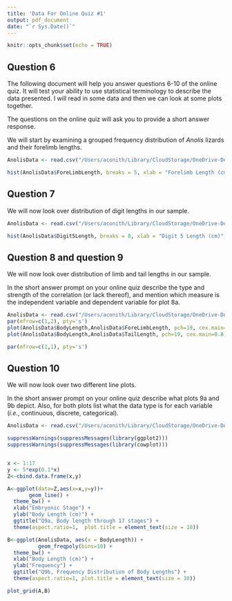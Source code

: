 ```yaml
---
title: 'Data For Online Quiz #1'
output: pdf_document
date: "`r Sys.Date()`"
---
```


```r
knitr::opts_chunk$set(echo = TRUE)
```

## Question 6

The following document will help you answer questions 6-10 of the online quiz. It will test your ability to use statistical terminology to describe the data presented.
I will read in some data and then we can look at some plots together.

The questions on the online quiz will ask you to provide a short answer response.

We will start by examining a grouped frequency distribution of *Anolis* lizards and their forelimb lengths.

```r
AnolisData <- read.csv("/Users/aconith/Library/CloudStorage/OneDrive-DePaulUniversity/DePaul/Teaching/2024SQ/Conith/GitHub/BIO206_BIOSTATS/Quiz_1/AnolisDataQuiz.csv")

hist(AnolisData$ForeLimbLength, breaks = 5, xlab = "Forelimb Length (cm)", ylab = "Frequency", main = expression('Q6, Histogram of '*italic(Anolis)*' Forelimb Lengths'))

```

## Question 7

We will now look over distribution of digit lengths in our sample.

```r
AnolisData <- read.csv("/Users/aconith/Library/CloudStorage/OneDrive-DePaulUniversity/DePaul/Teaching/2024SQ/Conith/GitHub/BIO206_BIOSTATS/Quiz_1/AnolisDataQuiz.csv")

hist(AnolisData$Digit5Length, breaks = 8, xlab = "Digit 5 Length (cm)", ylab = "Frequency", main = expression('Q7, Histogram of '*italic(Anolis)*' Digit 5 Lengths'))

```

## Question 8 and question 9

We will now look over distribution of limb and tail lengths in our sample.

In the short answer prompt on your online quiz describe the type and strength of the correlation (or lack thereof), and mention which measure is the independent variable and dependent variable for plot 8a.

```r
AnolisData <- read.csv("/Users/aconith/Library/CloudStorage/OneDrive-DePaulUniversity/DePaul/Teaching/2024SQ/Conith/GitHub/BIO206_BIOSTATS/Quiz_1/AnolisDataQuiz.csv")
par(mfrow=c(1,2), pty='s')
plot(AnolisData$BodyLength,AnolisData$ForeLimbLength, pch=19, cex.main=0.8, main = expression('Q8a, '*italic(Anolis)*' body length by forelimb length'), xlab="Body length (cm)", ylab="Forelimb Length (cm)", xlim = c(0,40),cex=0.6)
plot(AnolisData$BodyLength,AnolisData$TailLength, pch=19, cex.main=0.8, main = expression('Q8b, '*italic(Anolis)*' body length by tail length'), xlab="Body length (cm)", ylab="Tail Length (cm)", xlim = c(0,40),cex=0.6)

par(mfrow=c(1,1), pty='s')

```
## Question 10

We will now look over two different line plots.

In the short answer prompt on your online quiz describe what plots 9a and 9b depict. Also, for both plots list what the data type is for each variable (*i.e.*, continuous, discrete, categorical).

```r
AnolisData <- read.csv("/Users/aconith/Library/CloudStorage/OneDrive-DePaulUniversity/DePaul/Teaching/2024SQ/Conith/GitHub/BIO206_BIOSTATS/Quiz_1/AnolisDataQuiz.csv")

suppressWarnings(suppressMessages(library(ggplot2)))
suppressWarnings(suppressMessages(library(cowplot)))


x <- 1:17
y <- 5*exp(0.1*x)
Z<-cbind.data.frame(x,y)

A<-ggplot(data=Z,aes(x=x,y=y))+
       geom_line() +
  theme_bw() +
  xlab("Embryonic Stage") +
  ylab("Body Length (cm)") +
  ggtitle("Q9a, Body length through 17 stages") +
  theme(aspect.ratio=1,  plot.title = element_text(size = 10))

B<-ggplot(AnolisData, aes(x = BodyLength)) +
          geom_freqpoly(bins=10) +
  theme_bw() +
  xlab("Body Length (cm)") +
  ylab("Frequency") +
  ggtitle("Q9b, Frequency Distribution of Body Lengths") +
  theme(aspect.ratio=1, plot.title = element_text(size = 10))

plot_grid(A,B)

```

